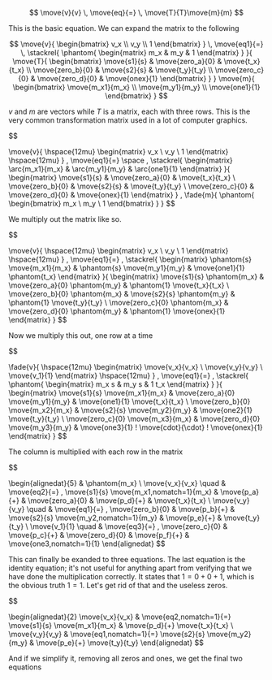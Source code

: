 
<MathWave>

$$
\move{v}{v} \, \move{eq}{=} \, \move{T}{T}\move{m}{m}
$$

This is the basic equation. We can expand the matrix to the following

$$
\move{v}{
  \begin{bmatrix}
    v_x \\
    v_y \\
    1
  \end{bmatrix}
}
\,
\move{eq1}{=}
\,
\stackrel{
  \phantom{
    \begin{matrix}
      m_x & m_y & 1
    \end{matrix}
  }
}{
  \move{T}{
    \begin{bmatrix}
    \move{s1}{s}     & \move{zero_a}{0} & \move{t_x}{t_x} \\
    \move{zero_b}{0} & \move{s2}{s}     & \move{t_y}{t_y} \\
    \move{zero_c}{0} & \move{zero_d}{0} & \move{onex}{1}
    \end{bmatrix}
  }
}
\move{m}{
  \begin{bmatrix}
    \move{m_x1}{m_x} \\
    \move{m_y1}{m_y} \\
    \move{one1}{1}
  \end{bmatrix}
}
$$

$v$ and $m$ are vectors while $T$ is a matrix, each with three rows. This is the very common transformation matrix used in a lot of computer graphics.

$$

\move{v}{
  \hspace{12mu}
  \begin{matrix}
    v_x \\
    v_y \\
    1
  \end{matrix}
  \hspace{12mu}
}
\,
\move{eq1}{=}
\space
\,
\stackrel{
  \begin{matrix}
    \arc{m_x1}{m_x} & \arc{m_y1}{m_y} & \arc{one1}{1}
  \end{matrix}
}{
  \begin{matrix}
    \move{s1}{s}     & \move{zero_a}{0} & \move{t_x}{t_x} \\
    \move{zero_b}{0} & \move{s2}{s}     & \move{t_y}{t_y} \\
    \move{zero_c}{0} & \move{zero_d}{0} & \move{onex}{1}
  \end{matrix}
}
\,
\fade{m}{
  \phantom{
    \begin{bmatrix}
      m_x \\
      m_y \\
      1
    \end{bmatrix}
  }
}
$$

We multiply out the matrix like so.

$$

\move{v}{
  \hspace{12mu}
  \begin{matrix}
    v_x \\
    v_y \\
    1
  \end{matrix}
  \hspace{12mu}
}
\,
\move{eq1}{=}
\,
\stackrel{
  \begin{matrix}
    \phantom{s} \move{m_x1}{m_x} & \phantom{s} \move{m_y1}{m_y} & \move{one1}{1} \phantom{t_x}
  \end{matrix}
}{
  \begin{matrix}
    \move{s1}{s} \phantom{m_x}     & \move{zero_a}{0} \phantom{m_y} & \phantom{1} \move{t_x}{t_x} \\
    \move{zero_b}{0} \phantom{m_x} & \move{s2}{s} \phantom{m_y}     & \phantom{1} \move{t_y}{t_y} \\
    \move{zero_c}{0} \phantom{m_x} & \move{zero_d}{0} \phantom{m_y} & \phantom{1} \move{onex}{1}
  \end{matrix}
}
$$

Now we multiply this out, one row at a time

$$

\fade{v}{
  \hspace{12mu}
  \begin{matrix}
    \move{v_x}{v_x} \\
    \move{v_y}{v_y} \\
    \move{v_1}{1}
  \end{matrix}
  \hspace{12mu}
}
\,
\move{eq1}{=}
\,
\stackrel{
  \phantom{
    \begin{matrix}
      m_x s & m_y s & 1 t_x
    \end{matrix}
  }
}{
  \begin{matrix}
    \move{s1}{s} \move{m_x1}{m_x}      & \move{zero_a}{0} \move{m_y1}{m_y} & \move{one1}{1} \move{t_x}{t_x} \\
    \move{zero_b}{0} \move{m_x2}{m_x}  & \move{s2}{s} \move{m_y2}{m_y}     & \move{one2}{1} \move{t_y}{t_y} \\
    \move{zero_c}{0} \move{m_x3}{m_x}  & \move{zero_d}{0} \move{m_y3}{m_y} & \move{one3}{1} \! \move{cdot}{\cdot} \! \move{onex}{1}
  \end{matrix}
}
$$

The column is multiplied with each row in the matrix

$$

\begin{alignedat}{5}
                  & \phantom{m_x} \\
  \move{v_x}{v_x} \quad & \move{eq2}{=} \, \move{s1}{s} \move{m_x1,nomatch=1}{m_x} & \move{p_a}{+} & \move{zero_a}{0}                           & \move{p_d}{+} & \move{t_x}{t_x} \\
  \move{v_y}{v_y} \quad & \move{eq1}{=} \, \move{zero_b}{0}                        & \move{p_b}{+} & \move{s2}{s} \move{m_y2,nomatch=1}{m_y}    & \move{p_e}{+} & \move{t_y}{t_y} \\
  \move{v_1}{1}   \quad & \move{eq3}{=} \, \move{zero_c}{0}                        & \move{p_c}{+} & \move{zero_d}{0}                           & \move{p_f}{+} & \move{one3,nomatch=1}{1}
\end{alignedat}
$$

This can finally be exanded to three equations. The last equation is the identity equation; it's not useful for anything apart from verifying that we have done the multiplication correctly. It states that $1 = 0 + 0 + 1$, which is the obvious truth $1 = 1$. Let's get rid of that and the useless zeros.

$$

\begin{alignedat}{2}
  \move{v_x}{v_x} & \move{eq2,nomatch=1}{=} \move{s1}{s} \move{m_x1}{m_x}               & \move{p_d}{+} \move{t_x}{t_x} \\
  \move{v_y}{v_y} & \move{eq1,nomatch=1}{=} \move{s2}{s} \move{m_y2}{m_y} & \move{p_e}{+} \move{t_y}{t_y}
\end{alignedat}
$$

And if we simplify it, removing all zeros and ones, we get the final two equations

</MathWave>
